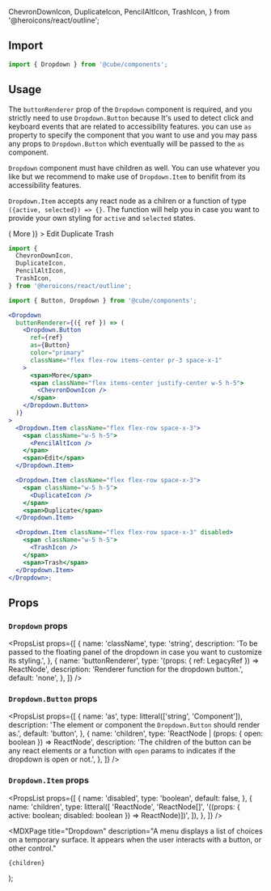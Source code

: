   ChevronDownIcon,
  DuplicateIcon,
  PencilAltIcon,
  TrashIcon,
} from '@heroicons/react/outline';



<Head>
  <title>Dropdown - Cube</title>
  <meta
    name="description"
    content="A menu displays a list of choices on a temporary surface. It appears when the user interacts with a button, or other control."
  />
</Head>

## Import

```jsx
import { Dropdown } from '@cube/components';
```

## Usage

The `buttonRenderer` prop of the `Dropdown` component is required, and you strictly need to use `Dropdown.Button` because It's used to detect click and keyboard events that are related to accessibility features. you can use `as` property to specify the
component that you want to use and you may pass any props to `Dropdown.Button` which eventually will be passed to the `as` component.

`Dropdown` component must have children as well. You can use whatever you like but we recommend to make use of `Dropdown.Item` to benifit from its accessibility features.

`Dropdown.Item` accepts any react node as a chilren or a function of type `({active, selected}) => {}`. The function will help you in case you want to provide your own styling for `active` and `selected` states.

<Example>
  <Dropdown
    buttonRenderer={({ ref }) => (
      <Dropdown.Button
        ref={ref}
        as={Button}
        color="primary"
        className="flex flex-row items-center pr-3 space-x-1"
      >
        <span>More</span>
        <span className="flex items-center justify-center w-5 h-5">
          <ChevronDownIcon />
        </span>
      </Dropdown.Button>
    )}
  >
    <Dropdown.Item className="flex flex-row space-x-3">
      <span className="w-5 h-5">
        <PencilAltIcon />
      </span>
      <span>Edit</span>
    </Dropdown.Item>
    <Dropdown.Item className="flex flex-row space-x-3">
      <span className="w-5 h-5">
        <DuplicateIcon />
      </span>
      <span>Duplicate</span>
    </Dropdown.Item>
    <Dropdown.Item className="flex flex-row space-x-3" disabled>
      <span className="w-5 h-5">
        <TrashIcon />
      </span>
      <span>Trash</span>
    </Dropdown.Item>
  </Dropdown>
</Example>

```jsx
import {
  ChevronDownIcon,
  DuplicateIcon,
  PencilAltIcon,
  TrashIcon,
} from '@heroicons/react/outline';

import { Button, Dropdown } from '@cube/components';

<Dropdown
  buttonRenderer={({ ref }) => (
    <Dropdown.Button
      ref={ref}
      as={Button}
      color="primary"
      className="flex flex-row items-center pr-3 space-x-1"
    >
      <span>More</span>
      <span className="flex items-center justify-center w-5 h-5">
        <ChevronDownIcon />
      </span>
    </Dropdown.Button>
  )}
>
  <Dropdown.Item className="flex flex-row space-x-3">
    <span className="w-5 h-5">
      <PencilAltIcon />
    </span>
    <span>Edit</span>
  </Dropdown.Item>

  <Dropdown.Item className="flex flex-row space-x-3">
    <span className="w-5 h-5">
      <DuplicateIcon />
    </span>
    <span>Duplicate</span>
  </Dropdown.Item>

  <Dropdown.Item className="flex flex-row space-x-3" disabled>
    <span className="w-5 h-5">
      <TrashIcon />
    </span>
    <span>Trash</span>
  </Dropdown.Item>
</Dropdown>;
```

## Props

### `Dropdown` props

<PropsList
  props={[
    {
      name: 'className',
      type: 'string',
      description:
        'To be passed to the floating panel of the dropdown in case you want to customize its styling.',
    },
    {
      name: 'buttonRenderer',
      type: '(props: { ref: LegacyRef<HTMLElement> }) => ReactNode',
      description: 'Renderer function for the dropdown button.',
      default: 'none',
    },
  ]}
/>

### `Dropdown.Button` props

<PropsList
  props={[
    {
      name: 'as',
      type: litteral(['string', 'Component']),
      description:
        'The element or component the `Dropdown.Button` should render as.',
      default: 'button',
    },
    {
      name: 'children',
      type: 'ReactNode | (props: { open: boolean }) => ReactNode',
      description:
        'The children of the button can be any react elements or a function with `open` params to indicates if the dropdown is open or not.',
    },
  ]}
/>

### `Dropdown.Item` props

<PropsList
  props={[
    {
      name: 'disabled',
      type: 'boolean',
      default: false,
    },
    {
      name: 'children',
      type: litteral([
        'ReactNode',
        'ReactNode[]',
        '((props: { active: boolean; disabled: boolean }) => ReactNode)])',
      ]),
    },
  ]}
/>

  <MDXPage
    title="Dropdown"
    description="A menu displays a list of choices on a temporary surface. It appears when the user interacts with a button, or other control."
  >
    {children}
  </MDXPage>
);

